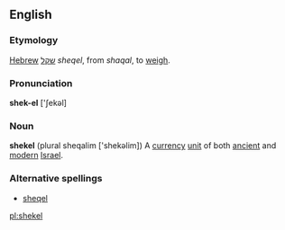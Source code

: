 ==English==

===Etymology===
{{wikipedia}}
[[Hebrew]] [[שקל]] ''sheqel'', from ''shaqal'', to [[weigh]].

===Pronunciation===
'''shek-el''' ['∫ekəl]<br>

===Noun===
'''shekel''' (plural sheqalim ['shekəlim])
A [[currency]] [[unit]] of both [[ancient]] and [[modern]] [[Israel]].

===Alternative spellings===
*[[sheqel]] 

[[pl:shekel]]